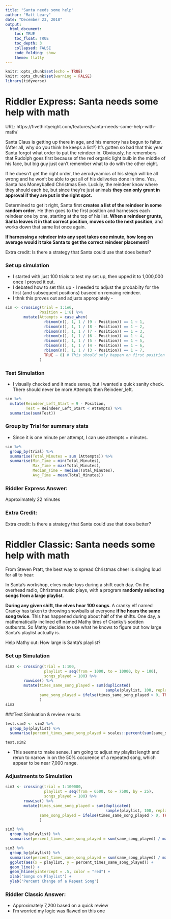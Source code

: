 ```yaml
---
title: "Santa needs some help"
author: "Matt Leary"
date: "December 23, 2018"
output: 
  html_document:
    toc: TRUE
    toc_float: TRUE
    toc_depth: 3
    collapsed: FALSE
    code_folding: show
    theme: flatly
---
```


```r
knitr::opts_chunk$set(echo = TRUE)
knitr::opts_chunk$set(warning = FALSE)
library(tidyverse)

```

# Riddler Express: Santa needs some help with math 

URL: https://fivethirtyeight.com/features/santa-needs-some-help-with-math/

Santa Claus is getting up there in age, and his memory has begun to falter. (After all, why do you think he keeps a list?) It’s gotten so bad that this year Santa forgot what order to put the reindeer in. Obviously, he remembers that Rudolph goes first because of the red organic light bulb in the middle of his face, but big guy just can’t remember what to do with the other eight.

If he doesn’t get the right order, the aerodynamics of his sleigh will be all wrong and he won’t be able to get all of his deliveries done in time. Yes, Santa has Moneyballed Christmas Eve. Luckily, the reindeer know where they should each be, but since they’re just animals **they can only grunt in approval if they are put in the right spot.**

Determined to get it right, Santa first **creates a list of the reindeer in some random order**. He then goes to the first position and harnesses each reindeer one by one, starting at the top of his list. **When a reindeer grunts, Santa leaves it in that correct position, moves onto the next position**, and works down that same list once again.

**If harnessing a reindeer into any spot takes one minute, how long on average would it take Santa to get the correct reindeer placement?**

Extra credit: Is there a strategy that Santa could use that does better?

### Set up simulation

* I started with just 100 trials to test my set up, then upped it to 1,000,000 once I proved it out.
* I debated how to set this up - I needed to adjust the probabilty for the first (and subsequent positions) baseed on remaing reindeer.
* I thnk this proves out and adjusts appropiately -

```r

sim <- crossing(trial = 1:1e6,
               Position = 1:8) %>%
        mutate(Attempts = case_when(
                 rbinom(n(), 1, 1 / (9 - Position)) == 1 ~ 1,
                 rbinom(n(), 1, 1 / (8 - Position)) == 1 ~ 2,
                 rbinom(n(), 1, 1 / (7 - Position)) == 1 ~ 3,
                 rbinom(n(), 1, 1 / (6 - Position)) == 1 ~ 4,
                 rbinom(n(), 1, 1 / (5 - Position)) == 1 ~ 5,
                 rbinom(n(), 1, 1 / (4 - Position)) == 1 ~ 6,
                 rbinom(n(), 1, 1 / (3 - Position)) == 1 ~ 7,
                 TRUE ~ 8) # This should only happen on first position
               )
```

### Test Simulation

* I visually checked and it made sense, but I wanted a quick sanity check.  There should never be more Attempts then  Reindeer_left.

```r
sim %>%
  mutate(Reindeer_Left_Start = 9 - Position,
         Test = Reindeer_Left_Start < Attempts) %>% 
  summarise(sum(Test))


```

### Group by Trial for summary stats

* Since it is one minute per attempt, I can use attempts = minutes. 

```r
sim %>% 
  group_by(trial) %>% 
  summarise(Total_Minutes = sum (Attempts)) %>% 
  summarise(Min_Time = min(Total_Minutes),
            Max_Time = max(Total_Minutes),
            Median_Time = median(Total_Minutes),
            Avg_Time = mean(Total_Minutes))

```

### Riddler Express Answer:
  Approximately 22 minutes
  
### Extra Credit:

Extra credit: Is there a strategy that Santa could use that does better?


# Riddler Classic: Santa needs some help with math 

From Steven Pratt, the best way to spread Christmas cheer is singing loud for all to hear:

In Santa’s workshop, elves make toys during a shift each day. On the overhead radio, Christmas music plays, with a program **randomly selecting songs from a large playlist**.

**During any given shift, the elves hear 100 songs**. A cranky elf named Cranky has taken to throwing snowballs at everyone **if he hears the same song twice**. This has happened during about half of the shifts. One day, a mathematically inclined elf named Mathy tires of Cranky’s sodden outbursts. So Mathy decides to use what he knows to figure out how large Santa’s playlist actually is.

Help Mathy out: How large is Santa’s playlist?

### Set up Simulation
```r

sim2 <- crossing(trial = 1:100,
                 playlist = seq(from = 1000, to = 10000, by = 100),
                 songs_played = 100) %>% 
        rowwise() %>% 
        mutate(times_same_song_played = sum(duplicated(
                                            sample(playlist, 100, replace = TRUE))),
               same_song_played = ifelse(times_same_song_played > 0, TRUE, FALSE)
               )
sim2
```

###Test Simluation & review results

```r
test.sim2 <- sim2 %>% 
  group_by(playlist) %>% 
  summarise(percent_times_same_song_played = scales::percent(sum(same_song_played) / max(trial))) 

test.sim2
```

* This seems to make sense.  I am going to adjust my playlist length and rerun to narrow in on the 50% occurence of a repeated song, which appear to be near 7,000 range.

### Adjustments to Simulation 
```r
sim3 <- crossing(trial = 1:100000,
                 playlist = seq(from = 6500, to = 7500, by = 25),
                 songs_played = 100) %>% 
        rowwise() %>% 
        mutate(times_same_song_played = sum(duplicated(
                                            sample(playlist, 100, replace = TRUE))),
               same_song_played = ifelse(times_same_song_played > 0, TRUE, FALSE)
               )

sim3 %>% 
  group_by(playlist) %>% 
  summarise(percent_times_same_song_played = sum(same_song_played) / max(trial))

sim3 %>% 
  group_by(playlist) %>% 
  summarise(percent_times_same_song_played = sum(same_song_played) / max(trial)) %>% 
  ggplot(aes(x = playlist, y = percent_times_same_song_played)) +
  geom_line() +
  geom_hline(yintercept = .5, color = "red") +
  xlab('Songs on Playlist') +
  ylab('Percent Change of a Repeat Song')

```

### Riddler Classic Answer:
* Approximately 7,200 based on a quick review
* I'm worried my logic was flawed on this one